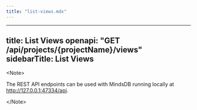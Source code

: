 ```yaml
---
title: "list-views.mdx"
---
```


---
title: List Views
openapi: "GET /api/projects/{projectName}/views"
sidebarTitle: List Views
---

&lt;Note&gt;

The REST API endpoints can be used with MindsDB running locally at http://127.0.0.1:47334/api. 

&lt;/Note&gt;